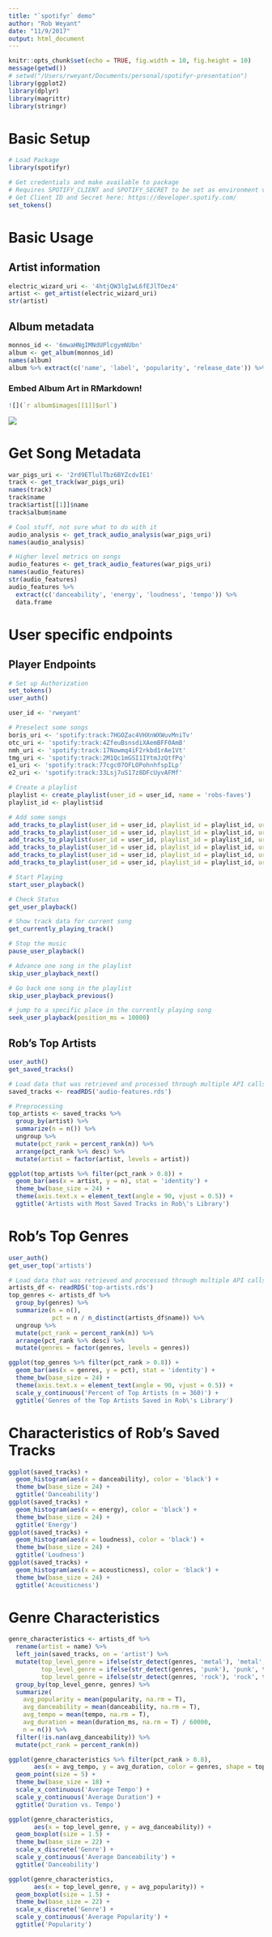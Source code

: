 ```yaml
---
title: "`spotifyr` demo"
author: "Rob Weyant"
date: "11/9/2017"
output: html_document
---
```


```r
knitr::opts_chunk$set(echo = TRUE, fig.width = 10, fig.height = 10)
message(getwd())
# setwd("/Users/rweyant/Documents/personal/spotifyr-presentation")
library(ggplot2)
library(dplyr)
library(magrittr)
library(stringr)
```

# Basic Setup

```r
# Load Package
library(spotifyr)

# Get credentials and make available to package
# Requires SPOTIFY_CLIENT and SPOTIFY_SECRET to be set as environment variables
# Get Client ID and Secret here: https://developer.spotify.com/
set_tokens()
```

# Basic Usage

## Artist information

```r
electric_wizard_uri <- '4htjQW3lgIwL6fEJlTOez4'
artist <- get_artist(electric_wizard_uri)
str(artist)
```

## Album metadata

```r
monnos_id <- '6mwaHNgIMNdUPlcgymNUbn'
album <- get_album(monnos_id)
names(album)
album %>% extract(c('name', 'label', 'popularity', 'release_date')) %>% data.frame
```

### Embed Album Art in RMarkdown!

```r
![](`r album$images[[1]]$url`)
```

![](`r album$images[[1]]$url`)

# Get Song Metadata

```r
war_pigs_uri <- '2rd9ETlulTbz6BYZcdvIE1'
track <- get_track(war_pigs_uri)
names(track)
track$name
track$artist[[1]]$name
track$album$name

# Cool stuff, not sure what to do with it
audio_analysis <- get_track_audio_analysis(war_pigs_uri)
names(audio_analysis)

# Higher level metrics on songs
audio_features <- get_track_audio_features(war_pigs_uri)
names(audio_features)
str(audio_features)
audio_features %>% 
  extract(c('danceability', 'energy', 'loudness', 'tempo')) %>% 
  data.frame
```

# User specific endpoints

## Player Endpoints 

```r
# Set up Authorization
set_tokens()
user_auth()

user_id <- 'rweyant'

# Preselect some songs
boris_uri <- 'spotify:track:7HGOZac4VHXnWXWuvMniTv'
otc_uri <- 'spotify:track:4ZfeuBsnsdiXAemBFF0AmB'
nmh_uri <- 'spotify:track:17Nowmq4iF2rkbd1rAe1Vt'
tmg_uri <- 'spotify:track:2M1Qc1mGSI1IYtmJzQtfPq'
e1_uri <- 'spotify:track:77cgc07OFLOPohnhfspILp'
e2_uri <- 'spotify:track:33Lsj7uS17z8DFcUyvAFMf'

# Create a playlist
playlist <- create_playlist(user_id = user_id, name = 'robs-faves')
playlist_id <- playlist$id

# Add some songs
add_tracks_to_playlist(user_id = user_id, playlist_id = playlist_id, uris = boris_uri)
add_tracks_to_playlist(user_id = user_id, playlist_id = playlist_id, uris = otc_uri)
add_tracks_to_playlist(user_id = user_id, playlist_id = playlist_id, uris = nmh_uri)
add_tracks_to_playlist(user_id = user_id, playlist_id = playlist_id, uris = tmg_uri)
add_tracks_to_playlist(user_id = user_id, playlist_id = playlist_id, uris = e2_uri)
add_tracks_to_playlist(user_id = user_id, playlist_id = playlist_id, uris = e1_uri)

# Start Playing
start_user_playback()

# Check Status
get_user_playback()

# Show track data for current song
get_currently_playing_track()

# Stop the music
pause_user_playback()

# Advance one song in the playlist
skip_user_playback_next()

# Go back one song in the playlist
skip_user_playback_previous()

# jump to a specific place in the currently playing song
seek_user_playback(position_ms = 10000)
```


## Rob's Top Artists

```r
user_auth()
get_saved_tracks()
```

```r
# Load data that was retrieved and processed through multiple API calls
saved_tracks <- readRDS('audio-features.rds')

# Preprocessing
top_artists <- saved_tracks %>% 
  group_by(artist) %>% 
  summarize(n = n()) %>% 
  ungroup %>% 
  mutate(pct_rank = percent_rank(n)) %>% 
  arrange(pct_rank %>% desc) %>% 
  mutate(artist = factor(artist, levels = artist))

ggplot(top_artists %>% filter(pct_rank > 0.8)) + 
  geom_bar(aes(x = artist, y = n), stat = 'identity') +
  theme_bw(base_size = 24) + 
  theme(axis.text.x = element_text(angle = 90, vjust = 0.5)) + 
  ggtitle('Artists with Most Saved Tracks in Rob\'s Library')
```


# Rob's Top Genres

```r
user_auth()
get_user_top('artists')
```

```r
# Load data that was retrieved and processed through multiple API calls
artists_df <- readRDS('top-artists.rds')
top_genres <- artists_df %>% 
  group_by(genres) %>% 
  summarize(n = n(),
            pct = n / n_distinct(artists_df$name)) %>% 
  ungroup %>% 
  mutate(pct_rank = percent_rank(n)) %>% 
  arrange(pct_rank %>% desc) %>% 
  mutate(genres = factor(genres, levels = genres))

ggplot(top_genres %>% filter(pct_rank > 0.8)) + 
  geom_bar(aes(x = genres, y = pct), stat = 'identity') +
  theme_bw(base_size = 24) + 
  theme(axis.text.x = element_text(angle = 90, vjust = 0.5)) + 
  scale_y_continuous('Percent of Top Artists (n = 360)') +
  ggtitle('Genres of the Top Artists Saved in Rob\'s Library')
```

# Characteristics of Rob's Saved Tracks

```r
ggplot(saved_tracks) + 
  geom_histogram(aes(x = danceability), color = 'black') +
  theme_bw(base_size = 24) + 
  ggtitle('Danceability')
ggplot(saved_tracks) + 
  geom_histogram(aes(x = energy), color = 'black') + 
  theme_bw(base_size = 24) + 
  ggtitle('Energy')
ggplot(saved_tracks) + 
  geom_histogram(aes(x = loudness), color = 'black') +
  theme_bw(base_size = 24) + 
  ggtitle('Loudness')
ggplot(saved_tracks) + 
  geom_histogram(aes(x = acousticness), color = 'black') + 
  theme_bw(base_size = 24) + 
  ggtitle('Acousticness')
```

# Genre Characteristics

```r
genre_characteristics <- artists_df %>% 
  rename(artist = name) %>% 
  left_join(saved_tracks, on = 'artist') %>% 
  mutate(top_level_genre = ifelse(str_detect(genres, 'metal'), 'metal', 'other'),
         top_level_genre = ifelse(str_detect(genres, 'punk'), 'punk', top_level_genre),
         top_level_genre = ifelse(str_detect(genres, 'rock'), 'rock', top_level_genre)) %>% 
  group_by(top_level_genre, genres) %>% 
  summarize(
    avg_popularity = mean(popularity, na.rm = T),
    avg_danceability = mean(danceability, na.rm = T),
    avg_tempo = mean(tempo, na.rm = T),
    avg_duration = mean(duration_ms, na.rm = T) / 60000,
    n = n()) %>% 
  filter(!is.nan(avg_danceability)) %>% 
  mutate(pct_rank = percent_rank(n))
```

```r
ggplot(genre_characteristics %>% filter(pct_rank > 0.8), 
       aes(x = avg_tempo, y = avg_duration, color = genres, shape = top_level_genre)) +
  geom_point(size = 5) + 
  theme_bw(base_size = 18) + 
  scale_x_continuous('Average Tempo') +
  scale_y_continuous('Average Duration') +
  ggtitle('Duration vs. Tempo')
```

```r
ggplot(genre_characteristics, 
       aes(x = top_level_genre, y = avg_danceability)) +
  geom_boxplot(size = 1.5) +
  theme_bw(base_size = 22) + 
  scale_x_discrete('Genre') +
  scale_y_continuous('Average Danceability') +
  ggtitle('Danceability')

ggplot(genre_characteristics, 
       aes(x = top_level_genre, y = avg_popularity)) +
  geom_boxplot(size = 1.5) +
  theme_bw(base_size = 22) + 
  scale_x_discrete('Genre') +
  scale_y_continuous('Average Popularity') +
  ggtitle('Popularity')
```
